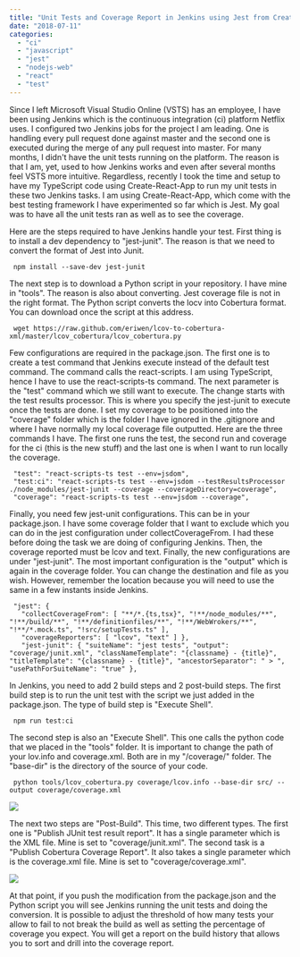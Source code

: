 ```yaml
---
title: "Unit Tests and Coverage Report in Jenkins using Jest from Create-React-App"
date: "2018-07-11"
categories: 
  - "ci"
  - "javascript"
  - "jest"
  - "nodejs-web"
  - "react"
  - "test"
---
```


Since I left Microsoft Visual Studio Online (VSTS) has an employee, I have been using Jenkins which is the continuous integration (ci) platform Netflix uses. I configured two Jenkins jobs for the project I am leading. One is handling every pull request done against master and the second one is executed during the merge of any pull request into master. For many months, I didn't have the unit tests running on the platform. The reason is that I am, yet, used to how Jenkins works and even after several months feel VSTS more intuitive. Regardless, recently I took the time and setup to have my TypeScript code using Create-React-App to run my unit tests in these two Jenkins tasks. I am using Create-React-App, which come with the best testing framework I have experimented so far which is Jest. My goal was to have all the unit tests ran as well as to see the coverage.

Here are the steps required to have Jenkins handle your test. First thing is to install a dev dependency to "jest-junit". The reason is that we need to convert the format of Jest into Junit.

``` 
 npm install --save-dev jest-junit 
``` 

The next step is to download a Python script in your repository. I have mine in "tools". The reason is also about converting. Jest coverage file is not in the right format. The Python script converts the locv into Cobertura format. You can download once the script at this address. 

``` 
 wget https://raw.github.com/eriwen/lcov-to-cobertura-xml/master/lcov_cobertura/lcov_cobertura.py 
``` 

Few configurations are required in the package.json. The first one is to create a test command that Jenkins execute instead of the default test command. The command calls the react-scripts. I am using TypeScript, hence I have to use the react-scripts-ts command. The next parameter is the "test" command which we still want to execute. The change starts with the test results processor. This is where you specify the jest-junit to execute once the tests are done. I set my coverage to be positioned into the "coverage" folder which is the folder I have ignored in the .gitignore and where I have normally my local coverage file outputted. Here are the three commands I have. The first one runs the test, the second run and coverage for the ci (this is the new stuff) and the last one is when I want to run locally the coverage.

``` 
 "test": "react-scripts-ts test --env=jsdom", 
 "test:ci": "react-scripts-ts test --env=jsdom --testResultsProcessor ./node_modules/jest-junit --coverage --coverageDirectory=coverage", 
 "coverage": "react-scripts-ts test --env=jsdom --coverage", 
``` 

Finally, you need few jest-unit configurations. This can be in your package.json. I have some coverage folder that I want to exclude which you can do in the jest configuration under collectCoverageFrom. I had these before doing the task we are doing of configuring Jenkins. Then, the coverage reported must be lcov and text. Finally, the new configurations are under "jest-junit". The most important configuration is the "output" which is again in the coverage folder. You can change the destination and file as you wish. However, remember the location because you will need to use the same in a few instants inside Jenkins.

``` 
 "jest": { 
   "collectCoverageFrom": [ "**/*.{ts,tsx}", "!**/node_modules/**", "!**/build/**", "!**/definitionfiles/**", "!**/WebWrokers/**", "!**/*.mock.ts", "!src/setupTests.ts" ], 
   "coverageReporters": [ "lcov", "text" ] }, 
   "jest-junit": { "suiteName": "jest tests", "output": "coverage/junit.xml", "classNameTemplate": "{classname} - {title}", "titleTemplate": "{classname} - {title}", "ancestorSeparator": " > ", "usePathForSuiteName": "true" }, 
``` 

In Jenkins, you need to add 2 build steps and 2 post-build steps. The first build step is to run the unit test with the script we just added in the package.json. The type of build step is "Execute Shell".

``` 
 npm run test:ci 
``` 

The second step is also an "Execute Shell". This one calls the python code that we placed in the "tools" folder. It is important to change the path of your lov.info and coverage.xml. Both are in my "/coverage/" folder. The "base-dir" is the directory of the source of your code. 
``` 
 python tools/lcov_cobertura.py coverage/lcov.info --base-dir src/ --output coverage/coverage.xml 
``` 

![](/images/blog/BuildStep-1024x387.png)

The next two steps are "Post-Build". This time, two different types. The first one is "Publish JUnit test result report". It has a single parameter which is the XML file. Mine is set to "coverage/junit.xml". The second task is a "Publish Cobertura Coverage Report". It also takes a single parameter which is the coverage.xml file. Mine is set to "coverage/coverage.xml".

![](/images/blog/CoverageStep-1024x417.png)

At that point, if you push the modification from the package.json and the Python script you will see Jenkins running the unit tests and doing the conversion. It is possible to adjust the threshold of how many tests your allow to fail to not break the build as well as setting the percentage of coverage you expect. You will get a report on the build history that allows you to sort and drill into the coverage report.
